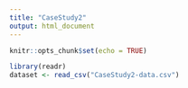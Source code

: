 ```yaml
---
title: "CaseStudy2"
output: html_document
---
```


```r
knitr::opts_chunk$set(echo = TRUE)
```

```r
library(readr)
dataset <- read_csv("CaseStudy2-data.csv")
```

```r

```


